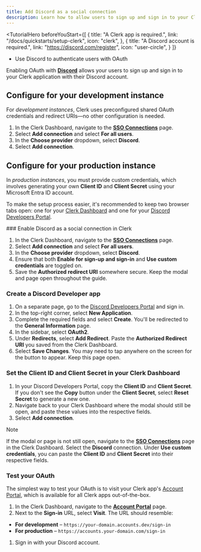 ```yaml
---
title: Add Discord as a social connection
description: Learn how to allow users to sign up and sign in to your Clerk app with their Discord account.
---
```


<TutorialHero
  beforeYouStart={[
    {
      title: "A Clerk app is required.",
      link: "/docs/quickstarts/setup-clerk",
      icon: "clerk",
    },
    {
      title: "A Discord account is required.",
      link: "https://discord.com/register",
      icon: "user-circle",
    }
  ]}
>
  - Use Discord to authenticate users with OAuth
</TutorialHero>

Enabling OAuth with [**Discord**](https://discord.com/developers/docs/topics/oauth2) allows your users to sign up and sign in to your Clerk application with their Discord account.

## Configure for your development instance

For _development instances_, Clerk uses preconfigured shared OAuth credentials and redirect URIs—no other configuration is needed.

1. In the Clerk Dashboard, navigate to the [**SSO Connections**](https://dashboard.clerk.com/last-active?path=user-authentication/sso-connections) page.
1. Select **Add connection** and select **For all users**.
1. In the **Choose provider** dropdown, select **Discord**.
1. Select **Add connection**.

## Configure for your production instance

In _production instances_, you must provide custom credentials, which involves generating your own **Client ID** and **Client Secret** using your Microsoft Entra ID account.

To make the setup process easier, it's recommended to keep two browser tabs open: one for your [Clerk Dashboard](https://dashboard.clerk.com/last-active?path=user-authentication/sso-connections) and one for your [Discord Developers Portal](https://discord.com/developers/applications).

<Steps>
  ### Enable Discord as a social connection in Clerk

  1. In the Clerk Dashboard, navigate to the [**SSO Connections**](https://dashboard.clerk.com/last-active?path=user-authentication/sso-connections) page.
  1. Select **Add connection** and select **For all users**.
  1. In the **Choose provider** dropdown, select **Discord**.
  1. Ensure that both **Enable for sign-up and sign-in** and **Use custom credentials** are toggled on.
  1. Save the **Authorized redirect URI** somewhere secure. Keep the modal and page open throughout the guide.

  ### Create a Discord Developer app

  1. On a separate page, go to the [Discord Developers Portal](https://discord.com/developers/applications) and sign in.
  1. In the top-right corner, select **New Application**.
  1. Complete the required fields and select **Create**. You'll be redirected to the **General Information** page.
  1. In the sidebar, select **OAuth2**.
  1. Under **Redirects**, select **Add Redirect**. Paste the **Authorized Redirect URI** you saved from the Clerk Dashboard. 
  1. Select **Save Changes**. You may need to tap anywhere on the screen for the button to appear. Keep this page open.

  ### Set the Client ID and Client Secret in your Clerk Dashboard

  1. In your Discord Developers Portal, copy the **Client ID** and **Client Secret**. If you don't see the **Copy** button under the **Client Secret**, select **Reset Secret** to generate a new one.
  1. Navigate back to your Clerk Dashboard where the modal should still be open, and paste these values into the respective fields.
  1. Select **Add connection**.

  > [!NOTE]
  > If the modal or page is not still open, navigate to the [**SSO Connections**](https://dashboard.clerk.com/last-active?path=user-authentication/sso-connections) page in the Clerk Dashboard. Select the **Discord** connection. Under **Use custom credentials**, you can paste the **Client ID** and **Client Secret** into their respective fields.

  ### Test your OAuth

  The simplest way to test your OAuth is to visit your Clerk app's [Account Portal](/docs/customization/account-portal/overview), which is available for all Clerk apps out-of-the-box.

  1. In the Clerk Dashboard, navigate to the [**Account Portal**](https://dashboard.clerk.com/last-active?path=account-portal) page.
  1. Next to the **Sign-in** URL, select **Visit**. The URL should resemble:

  - **For development** – `https://your-domain.accounts.dev/sign-in`
  - **For production** – `https://accounts.your-domain.com/sign-in`

  1. Sign in with your Discord account.
</Steps>
